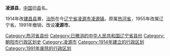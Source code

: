 '''凌源县'''，[[中国|中国]]旧[[县|县]]名。

1914年改[[建昌县_(清朝)|建昌县]]置，[[治所|治所]]在今[[辽宁省|辽宁省]][[凌源市|凌源市]][[凌源镇|凌源镇]]。原属[[热河省|热河省]]，1955年改属辽宁省。1991年撤销，改设'''凌源市'''。

{{中華民國熱河省行政區劃}}
{{辽宁行政区划小作品}}

{{DEFAULTSORT:L}}
[[Category:热河省县份|Category:热河省县份]]
[[Category:已撤消的中华人民共和国辽宁省县份|Category:已撤消的中华人民共和国辽宁省县份]]
[[Category:朝阳市行政区划史|Category:朝阳市行政区划史]]
[[Category:凌源市|Category:凌源市]]
[[Category:1914年建立的行政区划|Category:1914年建立的行政区划]]
[[Category:1991年废除的行政区划|Category:1991年废除的行政区划]]